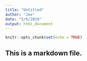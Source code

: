 ```yaml
---
title: "Untitled"
author: "Joe"
date: "5/6/2019"
output: html_document
---
```


```r
knitr::opts_chunk$set(echo = TRUE)
```

## This is a markdown file.